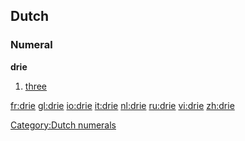 ==Dutch==
===Numeral===
'''drie'''

#[[three]]

[[Category:Dutch numerals]]

[[fr:drie]]
[[gl:drie]]
[[io:drie]]
[[it:drie]]
[[nl:drie]]
[[ru:drie]]
[[vi:drie]]
[[zh:drie]]